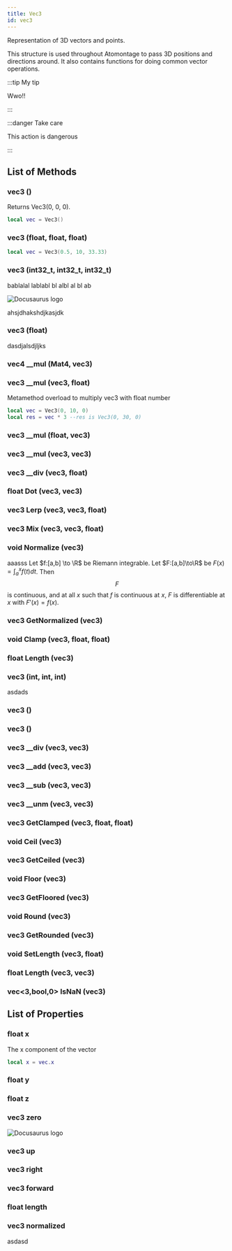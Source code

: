 ```yaml
---
title: Vec3
id: vec3
---
```


Representation of 3D vectors and points.

This structure is used throughout Atomontage to pass 3D positions and directions around. It also contains functions for doing common vector operations.

:::tip My tip

Wwo!!

:::

:::danger Take care

This action is dangerous

:::

## List of Methods

### vec3 ()
Returns Vec3(0, 0, 0).

```lua
local vec = Vec3()
```

### vec3 (float, float, float)
```lua
local vec = Vec3(0.5, 10, 33.33)
```

### vec3 (int32_t, int32_t, int32_t)
bablalal lablabl bl albl al bl ab

![Docusaurus logo](/img/docusaurus.png)

ahsjdhakshdjkasjdk

### vec3 (float)
dasdjalsdjljks

### vec4 __mul (Mat4, vec3)

### vec3 __mul (vec3, float)
Metamethod overload to multiply vec3 with float number 
```lua
local vec = Vec3(0, 10, 0)
local res = vec * 3 --res is Vec3(0, 30, 0)
```

### vec3 __mul (float, vec3)

### vec3 __mul (vec3, vec3)

### vec3 __div (vec3, float)

### float Dot (vec3, vec3)

### vec3 Lerp (vec3, vec3, float)

### vec3 Mix (vec3, vec3, float)

### void Normalize (vec3)
aaasss
Let $f:[a,b] \to \R$ be Riemann integrable. Let $F:[a,b]\to\R$ be $F(x)=
\int_{a}^{x}f(t)dt$. Then $$F$$ is continuous, and at all $x$ such that $f$ is continuous at $x$, $F$ is differentiable at $x$ with $F'(x)=f(x)$.

### vec3 GetNormalized (vec3)

### void Clamp (vec3, float, float)

### float Length (vec3)

### vec3 (int, int, int)
asdads
### vec3 ()

### vec3 ()

### vec3 __div (vec3, vec3)

### vec3 __add (vec3, vec3)

### vec3 __sub (vec3, vec3)

### vec3 __unm (vec3, vec3)

### vec3 GetClamped (vec3, float, float)

### void Ceil (vec3)

### vec3 GetCeiled (vec3)

### void Floor (vec3)

### vec3 GetFloored (vec3)

### void Round (vec3)

### vec3 GetRounded (vec3)

### void SetLength (vec3, float)

### float Length (vec3, vec3)

### vec<3,bool,0> IsNaN (vec3)

## List of Properties

### float x
The x component of the vector
```lua
local x = vec.x
```

### float y

### float z

### vec3 zero
![Docusaurus logo](/img/docusaurus.png)

### vec3 up

### vec3 right

### vec3 forward

### float length

### vec3 normalized
asdasd


